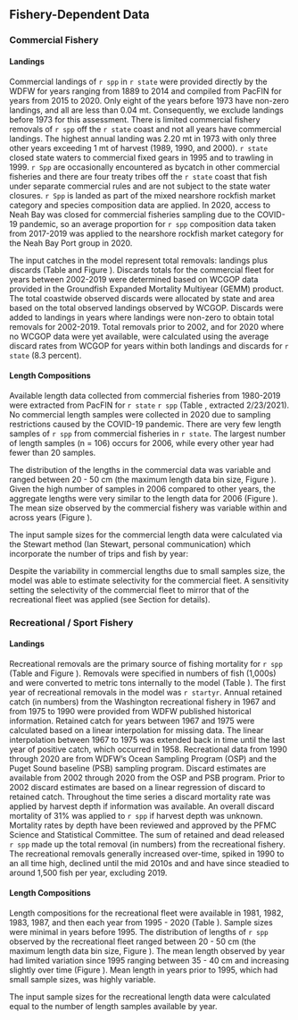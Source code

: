 ## Fishery-Dependent Data

### Commercial Fishery

#### Landings

Commercial landings of `r spp` in `r state` were provided directly by the WDFW for years ranging from 1889 to 2014 and compiled from PacFIN for years from 2015 to 2020. Only eight of the years before 1973 have non-zero landings, and all are less than 0.04 mt. Consequently, we exclude landings before 1973 for this assessment. There is limited commercial fishery removals of `r spp` off the `r state` coast and not all years have commercial landings. The highest annual landing was 2.20 mt in 1973 with only three other years exceeding 1 mt of harvest (1989, 1990, and 2000). `r state` closed state waters to commercial fixed gears in 1995 and to trawling in 1999. `r Spp` are occasionally encountered as bycatch in other commercial fisheries and there are four treaty tribes off the `r state` coast that fish under separate commercial rules and are not subject to the state water closures. `r Spp` is landed as part of the mixed nearshore rockfish market category and species composition data are applied. In 2020, access to Neah Bay was closed for commercial fisheries sampling due to the COVID-19 pandemic, so an average proportion for `r spp` composition data taken from 2017-2019 was applied to the nearshore rockfish market category for the Neah Bay Port group in 2020.

The input catches in the model represent total removals: landings plus discards (Table \ref{tab:allcatches} and Figure \ref{fig:catch}). Discards totals for the commercial fleet for years between 2002-2019 were determined based on WCGOP data provided in the Groundfish Expanded Mortality Multiyear (GEMM) product. The total coastwide observed discards were allocated by state and area based on the total observed landings observed by WCGOP. Discards were added to landings in years where landings were non-zero to obtain total removals for 2002-2019. Total removals prior to 2002, and for 2020 where no WCGOP data were yet available, were calculated using the average discard rates from WCGOP for years within both landings and discards for `r state` (8.3 percent).

#### Length Compositions 

Available length data collected from commercial fisheries from 1980-2019 were extracted from PacFIN for `r state` `r spp` (Table \ref{tab:com-len-samps}, extracted 2/23/2021). No commercial length samples were collected in 2020 due to sampling restrictions caused by the COVID-19 pandemic. There are very few length samples of `r spp` from commercial fisheries in `r state`. The largest number of length samples (n = 106) occurs for 2006, while every other year had fewer than 20 samples.

The distribution of the lengths in the commercial data was variable and ranged between 20 - 50 cm (the maximum length data bin size, Figure \ref{fig:com-len-data}). Given the high number of samples in 2006 compared to other years, the aggregate lengths were very similar to the length data for 2006 (Figure \ref{fig:wa-len-agg}). The mean size observed by the commercial fishery was variable within and across years (Figure \ref{fig:mean-com-len-data}). 

The input sample sizes for the commercial length data were calculated via the Stewart method (Ian Stewart, personal communication) which incorporate the number of trips and fish by year:

\begin{centering}

Input effN = $N_{\text{trips}} + 0.138 * N_{\text{fish}}$ if $N_{\text{fish}}/N_{\text{trips}}$ is $<$ 44

Input effN = $7.06 * N_{\text{trips}}$ if $N_{\text{fish}}/N_{\text{trips}}$ is $\geq$ 44

\end{centering}

Despite the variability in commercial lengths due to small samples size, the model was able to estimate selectivity for the commercial fleet. A sensitivity setting the selectivity of the commercial fleet to mirror that of the recreational fleet was applied (see Section \ref{sensitivity-analyses} for details). 

### Recreational / Sport Fishery

#### Landings

Recreational removals are the primary source of fishing mortality for `r spp` (Table \ref{tab:allcatches} and Figure \ref{fig:catch}). Removals were specified in numbers of fish (1,000s) and were converted to metric tons internally to the model (Table \ref{tab:nums-mt}). The first year of recreational removals in the model was `r startyr`. Annual retained catch (in numbers) from the Washington recreational fishery in 1967 and from 1975 to 1990 were provided from WDFW published historical information. Retained catch for years between 1967 and 1975 were calculated based on a linear interpolation for missing data. The linear interpolation between 1967 to 1975 was extended back in time until the last year of positive catch, which occurred in 1958. Recreational data from 1990 through 2020 are from WDFW’s Ocean Sampling Program (OSP) and the Puget Sound baseline (PSB) sampling program. Discard estimates are available from 2002 through 2020 from the OSP and PSB program. Prior to 2002 discard estimates are based on a linear regression of discard to retained catch. Throughout the time series a discard mortality rate was applied by harvest depth if information was available. An overall discard mortality of 31% was applied to `r spp` if harvest depth was unknown. Mortality rates by depth have been reviewed and approved by the PFMC Science and Statistical Committee. The sum of retained and dead released `r spp` made up the total removal (in numbers) from the recreational fishery. The recreational removals generally increased over-time, spiked in 1990 to an all time high, declined until the mid 2010s and and have since steadied to around 1,500 fish per year, excluding 2019.

#### Length Compositions 

Length compositions for the recreational fleet were available in 1981, 1982, 1983, 1987, and then each year from 1995 - 2020 (Table \ref{tab:len-samps}). Sample sizes were minimal in years before 1995. The distribution of lengths of `r spp` observed by the recreational fleet ranged between 20 - 50 cm (the maximum length data bin size, Figure \ref{fig:rec-len-data}). The mean length observed by year had limited variation since 1995 ranging between 35 - 40 cm and increasing slightly over time (Figure \ref{fig:mean-rec-len-data}). Mean length in years prior to 1995, which had small sample sizes, was highly variable. 

The input sample sizes for the recreational length data were calculated equal to the number of length samples available by year. 

